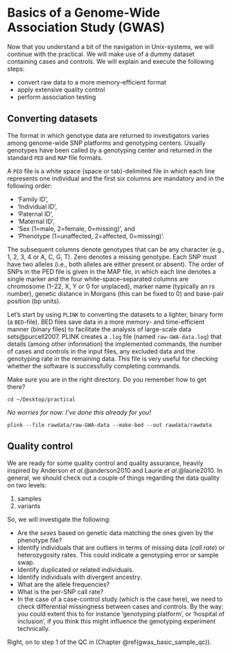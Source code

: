 # Basics of a Genome-Wide Association Study (GWAS)

Now that you understand a bit of the navigation in Unix-systems, we will continue with the practical. We will make use of a dummy dataset containing cases and controls. We will explain and execute the following steps:

- convert raw data to a more memory-efficient format
- apply extensive quality control
- perform association testing


## Converting datasets

The format in which genotype data are returned to investigators varies among genome-wide SNP platforms and genotyping centers. Usually genotypes have been called by a genotyping center and returned in the standard `PED` and `MAP` file formats. 

A `PED` file is a white space (space or tab)-delimited file in which each line represents one individual and the first six columns are mandatory and in the following order:

- 'Family ID', 
- 'Individual ID', 
- 'Paternal ID', 
- 'Maternal ID', 
- 'Sex (1=male, 2=female, 0=missing)', and 
- 'Phenotype (1=unaffected, 2=affected, 0=missing)'. 

The subsequent columns denote genotypes that can be any character (e.g., 1, 2, 3, 4 or A, C, G, T). Zero denotes a missing genotype. Each SNP must have two alleles (i.e., both alleles are either present or absent). 
The order of SNPs in the PED file is given in the MAP file, in which each line denotes a single marker and the four white-space–separated columns are chromosome (1–22, X, Y or 0 for unplaced), marker name (typically an rs number), genetic distance in Morgans (this can be fixed to 0) and base-pair position (bp units).

Let's start by using `PLINK` to converting the datasets to a lighter, binary form (a `BED`-file). BED files save data in a more memory- and time-efficient manner (binary files) to facilitate the analysis of large-scale data sets@purcell2007. PLINK creates a `.log` file (named `raw-GWA-data.log`) that details (among other information) the implemented commands, the number of cases and controls in the input files, any excluded data and the genotyping rate in the remaining data. This file is very useful for checking whether the software is successfully completing commands.


Make sure you are in the right directory. Do you remember how to get there?


```
cd ~/Desktop/practical
```



*No worries for now: I've done this already for you!*


```
plink --file rawdata/raw-GWA-data --make-bed --out rawdata/rawdata
```

## Quality control

We are ready for some quality control and quality assurance, heavily inspired by Anderson _et al._@anderson2010 and Laurie _et al._@laurie2010. In general, we should check out a couple of things regarding the data quality on two levels:

1) samples
2) variants

So, we will investigate the following:

- Are the *sexes* based on genetic data matching the ones given by the phenotype file?
- Identify individuals that are outliers in terms of missing data (_call rate_) or heterozygosity rates. This could indicate a genotyping error or sample swap.
- Identify duplicated or related individuals.
- Identify individuals with divergent ancestry.
- What are the allele frequencies?
- What is the per-SNP call rate?
- In the case of a case-control study (which is the case here), we need to check differential missingness between cases and controls. By the way: you could extent this to for instance 'genotyping platform', or 'hospital of inclusion', if you think this might influence the genotyping experiment technically.


Right, on to step 1 of the QC in  (Chapter \@ref(gwas_basic_sample_qc)). 
